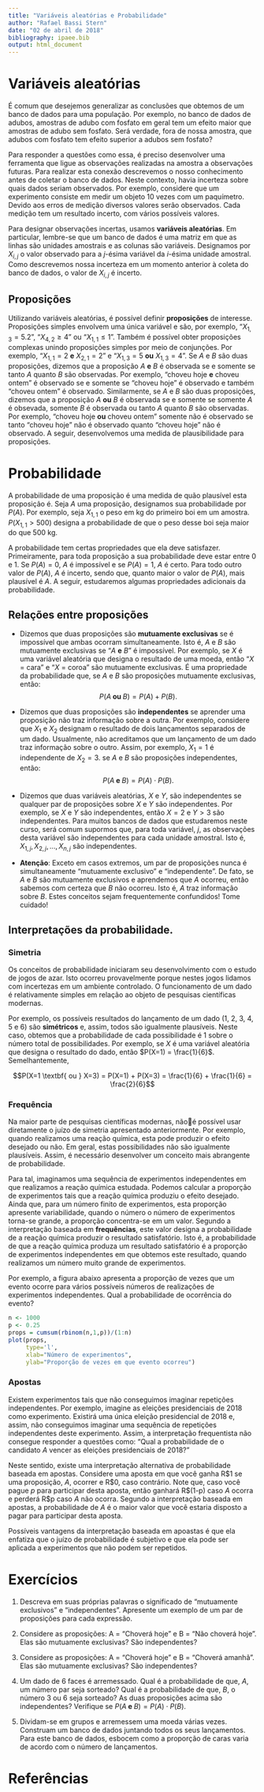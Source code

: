 ```yaml
---
title: "Variáveis aleatórias e Probabilidade"
author: "Rafael Bassi Stern"
date: "02 de abril de 2018"
bibliography: ipaee.bib
output: html_document
---
```


# Variáveis aleatórias

É comum que desejemos generalizar 
as conclusões que obtemos de 
um banco de dados para uma população. 
Por exemplo, no banco de dados de adubos, 
amostras de adubo com fosfato em geral tem
um efeito maior que
amostras de adubo sem fosfato.
Será verdade, fora de nossa amostra,
que adubos com fosfato tem efeito
superior a adubos sem fosfato?

Para responder a questões como essa,
é preciso desenvolver uma ferramenta que 
ligue as observações realizadas na amostra a
observações futuras.
Para realizar esta conexão 
descrevemos o nosso conhecimento antes de 
coletar o banco de dados.
Neste contexto, havia incerteza sobre
quais dados seriam observados.
Por exemplo, considere que um experimento
consiste em medir um objeto 
10 vezes com um paquímetro.
Devido aos erros de medição
diversos valores serão observados.
Cada medição tem um resultado incerto,
com vários possíveis valores.

Para designar observações incertas,
usamos **variáveis aleatórias**.
Em particular, lembre-se que um 
banco de dados é uma matriz em que
as linhas são unidades amostrais e
as colunas são variáveis.
Designamos por $X_{i,j}$ 
o valor observado para a
$j$-ésima variável da $i$-ésima unidade amostral.
Como descrevemos nossa incerteza em
um momento anterior à coleta do banco de dados,
o valor de $X_{i,j}$ é incerto.

## Proposições

Utilizando variáveis aleatórias, 
é possível definir **proposições** de interesse.
Proposições simples envolvem uma única variável
e são, por exemplo, "$X_{1,3} = 5.2$", 
"$X_{4,2} \geq 4$" ou "$X_{1,1} \leq 1$".
Também é possível obter proposições complexas
unindo proposições simples por meio de conjunções.
Por exemplo, "$X_{1,1} = 2$ **e** $X_{2,1} = 2$" e 
"$X_{1,3} = 5$ **ou** $X_{1,3} = 4$".
Se $A$  e $B$ são duas proposições, dizemos que 
a proposição $A$ **e** $B$ é observada
se e somente se tanto $A$ quanto $B$ são observadas.
Por exemplo, "choveu hoje **e** choveu ontem" é observado
se e somente se "choveu hoje" é observado e também
"choveu ontem" é observado.
Similarmente, se $A$  e $B$ são duas proposições, dizemos que 
a proposição $A$ **ou** $B$ é observada
se e somente se somente $A$ é obsevada,
somente $B$ é observada ou 
tanto $A$ quanto $B$ são observadas.
Por exemplo, "choveu hoje **ou** choveu ontem"
somente não é observado se tanto 
"choveu hoje" não é observado quanto
"choveu hoje" não é observado.
A seguir, desenvolvemos uma medida de plausibilidade
para proposições.

# Probabilidade

A probabilidade de uma proposição é
uma medida de quão plausível esta proposição é.
Seja $A$ uma proposição, designamos 
sua probabilidade por $P(A)$.
Por exemplo, seja $X_{1,1}$ o peso em kg
do primeiro boi em um amostra.
$P(X_{1,1} > 500)$ designa a probabilidade de
que o peso desse boi seja maior do que 500 kg.

A probabilidade tem certas propriedades que
ela deve satisfazer. Primeiramente,
para toda proposição a sua probabilidade deve
estar entre 0 e 1. 
Se $P(A) = 0$, $A$ é impossível e
se $P(A) = 1$, $A$ é certo.
Para todo outro valor de $P(A)$, $A$ é incerto,
sendo que, quanto maior o valor de $P(A)$, 
mais plausível é $A$.
A seguir, estudaremos algumas propriedades
adicionais da probabilidade.

## Relações entre proposições

- Dizemos que duas proposições são **mutuamente exclusivas**
se é impossível que ambas ocorram simultaneamente.
Isto é, $A$ e $B$ são mutuamente exclusivas 
se "$A$ **e** $B$" é impossível.
Por exemplo, se $X$ é uma variável aleatória que
designa o resultado de uma moeda, então
"$X$ = cara" e "$X$ = coroa" são mutuamente exclusivas.
É uma propriedade da probabilidade que,
se $A$ e $B$ são proposições mutuamente exclusivas, então:
$$P(A \textbf{ ou } B) = P(A) + P(B).$$

- Dizemos que duas proposições são **independentes** se
aprender uma proposição não traz informação sobre a outra.
Por exemplo, considere que $X_{1}$ e $X_{2}$ designam 
o resultado de dois lançamentos separados de um dado.
Usualmente, não acreditamos que um lançamento de um dado
traz informação sobre o outro. Assim, por exemplo,
$X_{1}=1$ é independente de $X_{2}=3$.
se $A$ e $B$ são proposições independentes, então:
$$P(A \textbf{ e } B) = P(A) \cdot P(B).$$

- Dizemos que duas variáveis aleatórias, $X$ e $Y$,
são independentes se qualquer par de proposições sobre
$X$ e $Y$ são independentes. Por exemplo, se 
$X$ e $Y$ são independentes, então 
$X = 2$ e $Y > 3$ são independentes.
Para muitos bancos de dados que estudaremos neste curso,
será comum supormos que, para toda variável, $j$,
as observações desta variável são independentes para 
cada unidade amostral. Isto é,
$X_{1,j}, X_{2,j}, \ldots, X_{n,j}$ são independentes.

- **Atenção**: Exceto em casos extremos,
um par de proposições nunca é simultaneamente
"mutuamente exclusivo" e "independente".
De fato, se $A$ e $B$ são mutuamente exclusivos e
aprendemos que $A$ ocorreu, então 
sabemos com certeza que $B$ não ocorreu.
Isto é, $A$ traz informação sobre $B$.
Estes conceitos sejam frequentemente confundidos!
Tome cuidado!

## Interpretações da probabilidade.

### Simetria 

Os conceitos de probabilidade
iniciaram seu desenvolvimento com 
o estudo de jogos de azar.
Isto ocorreu provavelmente porque nestes
jogos lidamos com incertezas em 
um ambiente controlado.
O funcionamento de um dado é 
relativamente simples em relação
ao objeto de pesquisas científicas modernas.

Por exemplo, os possíveis resultados do 
lançamento de um dado (1, 2, 3, 4, 5 e 6)
são **simétricos** e, assim, 
todos são igualmente plausíveis.
Neste caso, obtemos que 
a probabilidade de cada possibilidade é
$1$ sobre o número total de possibilidades.
Por exemplo, se $X$ é uma variável aleatória
que designa o resultado do dado, então
$P(X=1) = \frac{1}{6}$. Semelhantemente,

$$P(X=1 \textbf{ ou } X=3) = P(X=1) + P(X=3) = \frac{1}{6} + \frac{1}{6} = \frac{2}{6}$$

### Frequência

Na maior parte de pesquisas científicas modernas,
nãoé possível usar diretamente o juízo de simetria
apresentado anteriormente.
Por exemplo, quando realizamos uma reação química,
esta pode produzir o efeito desejado ou não.
Em geral, estas possibilidades não são igualmente plausíveis.
Assim, é necessário desenvolver um conceito 
mais abrangente de probabilidade.

Para tal, imaginamos uma sequência de
experimentos independentes em que
realizamos a reação química estudada.
Podemos calcular a proporção de experimentos
tais que a reação química produziu o efeito desejado.
Ainda que, para um número finito de experimentos,
esta proporção apresente variabilidade,
quando o número o número de experimentos torna-se grande,
a proporção concentra-se em um valor.
Segundo a interpretação baseada em **frequências**,
este valor designa a probabilidade de 
a reação química produzir o resultado satisfatório.
Isto é, a probabilidade de que a reação química
produza um resultado satisfatório é a
proporção de experimentos independentes em que
obtemos este resultado, 
quando realizamos um número muito grande de experimentos.

Por exemplo, a figura abaixo apresenta
a proporção de vezes que um evento ocorre
para vários possíveis números de 
realizações de experimentos independentes.
Qual a probabilidade de ocorrência do evento?

```r
n <- 1000
p <- 0.25
props = cumsum(rbinom(n,1,p))/(1:n)
plot(props, 
     type='l',
     xlab="Número de experimentos",
     ylab="Proporção de vezes em que evento ocorreu")
```

### Apostas 

Existem experimentos tais que não conseguimos 
imaginar repetições independentes.
Por exemplo, imagine as eleições presidenciais 
de 2018 como experimento.
Existirá uma única eleição presidencial de 2018 e,
assim, não conseguimos imaginar uma sequência de
repetições independentes deste experimento.
Assim, a interpretação frequentista não consegue
responder a questões como: 
"Qual a probabilidade de o candidato $A$ vencer
as eleições presidenciais de 2018?"

Neste sentido, existe uma interpretação alternativa
de probabilidade baseada em apostas.
Considere uma aposta em que você ganha R\$1 se
uma proposição, $A$, ocorrer e R\$0, caso contrário.
Note que, caso você pague $p$ para participar desta aposta,
então ganhará R\$(1-p) caso $A$ ocorra e perderá
R\$p caso $A$ não ocorra.
Segundo a interpretação baseada em apostas,
a probabilidade de $A$ é o maior valor que
você estaria disposto a pagar para participar desta aposta.

Possíveis vantagens da interpretação baseada em apoastas é 
que ela enfatiza que o juízo de probabilidade é subjetivo e
que ela pode ser aplicada a experimentos que não podem ser repetidos.

# Exercícios

1. Descreva em suas próprias palavras
o significado de "mutuamente exclusivos" e "independentes".
Apresente um exemplo de um par de proposições para cada expressão.

2. Considere as proposições:
A = "Choverá hoje" e B = "Não choverá hoje". 
Elas são mutuamente exclusivas? São independentes?

3. Considere as proposições:
A = "Choverá hoje" e B = "Choverá amanhã".
Elas são mutuamente exclusivas? São independentes?

4. Um dado de 6 faces é arremessado.
Qual é a probabilidade de que, $A$, um número par seja sorteado?
Qual é a probabilidade de que, $B$, o número 3 ou 6 seja sorteado?
As duas proposições acima são independentes?
Verifique se $P(A \textbf{ e } B) = P(A) \cdot P(B)$.

5. Dividam-se em grupos e arremessem uma moeda várias vezes.
Construam um banco de dados juntando todos os seus lançamentos.
Para este banco de dados, esbocem como a proporção de caras
varia de acordo com o número de lançamentos.

# Referências 
